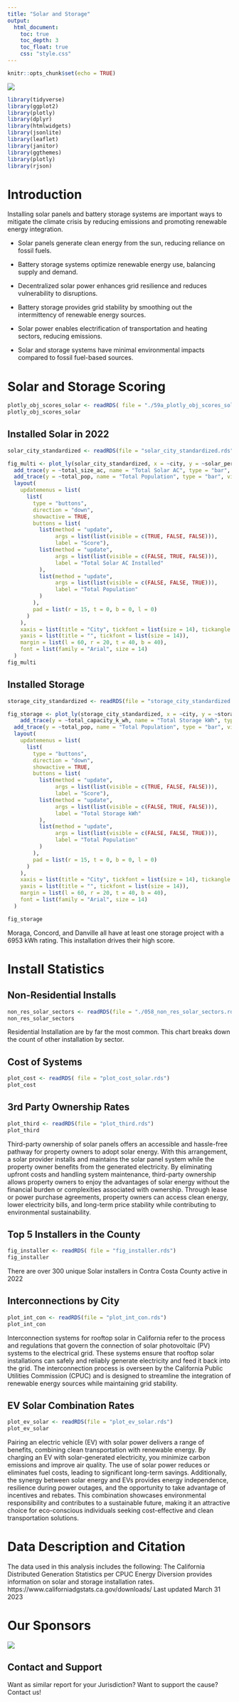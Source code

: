 ```yaml
---
title: "Solar and Storage"
output:
  html_document:
    toc: true
    toc_depth: 3
    toc_float: true
    css: "style.css"
---
```


```r
knitr::opts_chunk$set(echo = TRUE)
```
<img src="image.jpeg">
```r

library(tidyverse)
library(ggplot2)
library(plotly)
library(dplyr)
library(htmlwidgets)
library(jsonlite)
library(leaflet)
library(janitor)
library(ggthemes)
library(plotly)
library(rjson)
```


# **Introduction**

Installing solar panels and battery storage systems are important ways to mitigate the climate crisis by reducing emissions and promoting renewable energy integration.

- Solar panels generate clean energy from the sun, reducing reliance on fossil fuels.

- Battery storage systems optimize renewable energy use, balancing supply and demand.

- Decentralized solar power enhances grid resilience and reduces vulnerability to disruptions.

- Battery storage provides grid stability by smoothing out the intermittency of renewable energy sources.

- Solar power enables electrification of transportation and heating sectors, reducing emissions.

- Solar and storage systems have minimal environmental impacts compared to fossil fuel-based sources.

# **Solar and Storage Scoring**

```r
plotly_obj_scores_solar <- readRDS( file = "./59a_plotly_obj_scores_solar.rds")
plotly_obj_scores_solar
```

## Installed Solar in 2022

```r
solar_city_standardized <- readRDS(file = "solar_city_standardized.rds")

fig_multi <- plot_ly(solar_city_standardized, x = ~city, y = ~solar_per_pop_scaled, name = "Solar Score", type = "bar", showlegend = FALSE, marker = list(line = list(color = "black", width = 1))) %>%
  add_trace(y = ~total_size_ac, name = "Total Solar AC", type = "bar", visible = FALSE) %>%
  add_trace(y = ~total_pop, name = "Total Population", type = "bar", visible = FALSE) %>%
  layout( 
    updatemenus = list(
      list(
        type = "buttons",
        direction = "down",
        showactive = TRUE,
        buttons = list(
          list(method = "update",
               args = list(list(visible = c(TRUE, FALSE, FALSE))),
               label = "Score"),
          list(method = "update",
               args = list(list(visible = c(FALSE, TRUE, FALSE))),
               label = "Total Solar AC Installed"
          ),
          list(method = "update",
               args = list(list(visible = c(FALSE, FALSE, TRUE))),
               label = "Total Population"
          )
        ),
        pad = list(r = 15, t = 0, b = 0, l = 0)
      )
    ),
    xaxis = list(title = "City", tickfont = list(size = 14), tickangle = 45),
    yaxis = list(title = "", tickfont = list(size = 14)),
    margin = list(l = 60, r = 20, t = 40, b = 40),
    font = list(family = "Arial", size = 14)
  )
fig_multi
```

## Installed Storage

```r
storage_city_standardized <- readRDS(file = "storage_city_standardized.rds")

fig_storage <- plot_ly(storage_city_standardized, x = ~city, y = ~storage_per_pop_scaled, name = "Storage Score", type = "bar", showlegend = FALSE, marker = list(line = list(color = "black", width = 1))) %>%
    add_trace(y = ~total_capacity_k_wh, name = "Total Storage kWh", type = "bar", visible = FALSE) %>%
  add_trace(y = ~total_pop, name = "Total Population", type = "bar", visible = FALSE) %>%
  layout( 
    updatemenus = list(
      list(
        type = "buttons",
        direction = "down",
        showactive = TRUE,
        buttons = list(
          list(method = "update",
               args = list(list(visible = c(TRUE, FALSE, FALSE))),
               label = "Score"),
          list(method = "update",
               args = list(list(visible = c(FALSE, TRUE, FALSE))),
               label = "Total Storage kWh"
          ),
          list(method = "update",
               args = list(list(visible = c(FALSE, FALSE, TRUE))),
               label = "Total Population"
          )
        ),
        pad = list(r = 15, t = 0, b = 0, l = 0)
      )
    ),
    xaxis = list(title = "City", tickfont = list(size = 14), tickangle = 45),
    yaxis = list(title = "", tickfont = list(size = 14)),
    margin = list(l = 60, r = 20, t = 40, b = 40),
    font = list(family = "Arial", size = 14)
  )

fig_storage
```
Moraga, Concord, and Danville all have at least one storage project with a 6953 kWh rating. This installation drives their high score.

# **Install Statistics**

## Non-Residential Installs

```r
non_res_solar_sectors <- readRDS(file = "./058_non_res_solar_sectors.rds")
non_res_solar_sectors 
```
Residential Installation are by far the most common. This chart breaks down the count of other installation by sector.

## Cost of Systems

```r
plot_cost <- readRDS( file = "plot_cost_solar.rds")
plot_cost
```

## 3rd Party Ownership Rates

```r
plot_third <- readRDS(file = "plot_third.rds")
plot_third
```

Third-party ownership of solar panels offers an accessible and hassle-free pathway for property owners to adopt solar energy. With this arrangement, a solar provider installs and maintains the solar panel system while the property owner benefits from the generated electricity. By eliminating upfront costs and handling system maintenance, third-party ownership allows property owners to enjoy the advantages of solar energy without the financial burden or complexities associated with ownership. Through lease or power purchase agreements, property owners can access clean energy, lower electricity bills, and long-term price stability while contributing to environmental sustainability.

## Top 5 Installers in the County

```r
fig_installer <- readRDS( file = "fig_installer.rds")
fig_installer
```
There are over 300 unique Solar installers in Contra Costa County active in 2022

## Interconnections by City

```r
plot_int_con <- readRDS(file = "plot_int_con.rds")
plot_int_con
```

Interconnection systems for rooftop solar in California refer to the process and regulations that govern the connection of solar photovoltaic (PV) systems to the electrical grid. These systems ensure that rooftop solar installations can safely and reliably generate electricity and feed it back into the grid. The interconnection process is overseen by the California Public Utilities Commission (CPUC) and is designed to streamline the integration of renewable energy sources while maintaining grid stability. 

## EV Solar Combination Rates
```r
plot_ev_solar <- readRDS(file = "plot_ev_solar.rds")
plot_ev_solar
```
Pairing an electric vehicle (EV) with solar power delivers a range of benefits, combining clean transportation with renewable energy. By charging an EV with solar-generated electricity, you minimize carbon emissions and improve air quality. The use of solar power reduces or eliminates fuel costs, leading to significant long-term savings. Additionally, the synergy between solar energy and EVs provides energy independence, resilience during power outages, and the opportunity to take advantage of incentives and rebates. This combination showcases environmental responsibility and contributes to a sustainable future, making it an attractive choice for eco-conscious individuals seeking cost-effective and clean transportation solutions.

# **Data Description and Citation**

The data used in this analysis includes the following:
The California Distributed Generation Statistics per CPUC Energy Diversion provides information on solar and storage installation rates. https://www.californiadgstats.ca.gov/downloads/
Last updated March 31 2023


# **Our Sponsors**

<img src="sponsors.png">

## Contact and Support
Want as similar report for your Jurisdiction? Want to support the cause? Contact us!